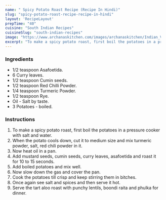 ---
name: " Spicy Potato Roast Recipe (Recipe In Hindi)"
slug: "spicy-potato-roast-recipe-recipe-in-hindi"
layout: 'RecipeLayout'
prepTime: "40"
cuisine: "South Indian Recipes"
cuisineSlug: "south-indian-recipes"
image: "https://www.archanaskitchen.com/images/archanaskitchen/Indian_Vegetables_Dry/Urulaikizhangu_Roast_Spicy_Potato_Roast_Recipe-10.jpg"
excerpt: "To make a spicy potato roast, first boil the potatoes in a pressure cooker with salt and water"
---

### Ingredients

-  1/2 teaspoon Asafoetida.
-  6 Curry leaves.
-  1/2 teaspoon Cumin seeds.
-  1/2 teaspoon Red Chilli Powder.
-  1/4 teaspoon Turmeric Powder.
-  1/2 teaspoon Rye.
-  Oil - Salt by taste.
- 3 Potatoes - boiled.

### Instructions

1. To make a spicy potato roast, first boil the potatoes in a pressure cooker with salt and water.
1. When the potato cools down, cut it to medium size and mix turmeric powder, salt, red chili powder in it.
1. Now heat oil in a pan.
1. Add mustard seeds, cumin seeds, curry leaves, asafoetida and roast it for 10 to 15 seconds.
1. Add boiled potatoes and mix well.
1. Now slow down the gas and cover the pan.
1. Cook the potatoes till crisp and keep stirring them in bitches.
1. Once again see salt and spices and then serve it hot.
1. Serve the tart aloo roast with punchy lentils, boondi raita and phulka for dinner.
